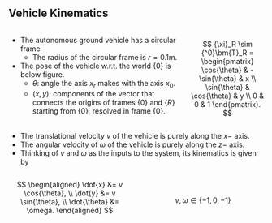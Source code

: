 ## Vehicle Kinematics {.smaller}

:::: {.columns}

::: {.column width="70%"}
* The autonomous ground vehicle has a circular frame
  - The radius of the circular frame is $r = 0.1$m.
* The pose of the vehicle w.r.t. the world $\{0\}$ is below figure. 
  - $\theta$: angle the axis $x_r$ makes with the axis $x_0$.
  - $(x, y)$: components of the vector that connects the origins of
    frames $\{0\}$ and $\{R\}$ starting from $\{0\}$, resolved in frame $\{0\}$.
:::

::: {.column width="30%"}
<img data-src="contents/assets/vehicle.png" width="100%"/>
$$ {\xi}_R \sim {^0}\bm{T}_R = \begin{pmatrix} \cos{\theta} & -\sin{\theta} & x
\\ \sin{\theta} & \cos{\theta} & y \\ 0 & 0 & 1 \end{pmatrix}. $$
:::

::::

* The translational velocity $v$ of the vehicle is purely along the $x-$ axis.
* The angular velocity of $\omega$ of the vehicle is purely along the $z-$ axis.
* Thinking of $v$ and $\omega$ as the inputs to the system, its kinematics is
given by

:::: {.columns}

::: {.column width="50%"}
$$
\begin{aligned}
\dot{x} &= v \cos{\theta}, \\
\dot{y} &= v \sin{\theta}, \\
\dot{\theta} &= \omega.
\end{aligned}
$$
:::

::: {.column width="50%"}

&nbsp;

$$
v, \omega \in \{-1, 0, -1\}
$$
:::
::::
